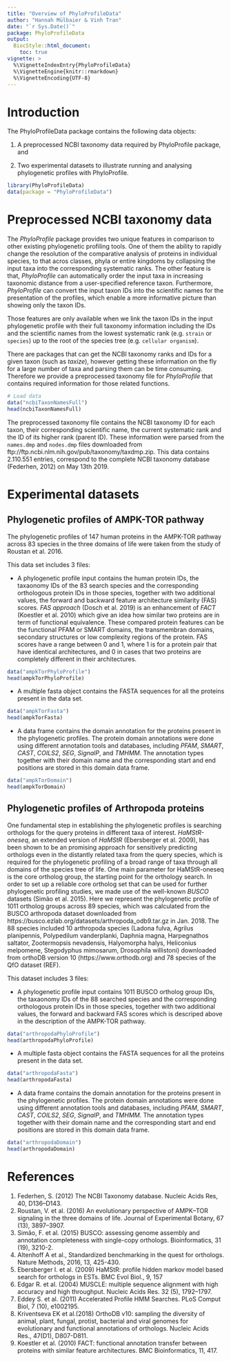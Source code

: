 ```yaml
---
title: "Overview of PhyloProfileData"
author: "Hannah Mülbaier & Vinh Tran"
date: "`r Sys.Date()`"
package: PhyloProfileData
output:
  BiocStyle::html_document:
    toc: true
vignette: >
  %\VignetteIndexEntry{PhyloProfileData}
  %\VignetteEngine{knitr::rmarkdown}
  %\VignetteEncoding{UTF-8}
---
```


# Introduction
The PhyloProfileData package contains the following data objects:

1. A preprocessed NCBI taxonomy data required by PhyloProfile package, and

2. Two experimental datasets to illustrate running and analysing phylogenetic 
profiles with PhyloProfile.

```r
library(PhyloProfileData)
data(package = "PhyloProfileData")
```

# Preprocessed NCBI taxonomy data
The *PhyloProfile* package provides two unique features in comparison to other
existing phylogenetic profiling tools. One of them the ability to rapidly change
the resolution of the comparative analysis of proteins in individual species, to
that acros classes, phyla or entire kingdoms by collapsing the input taxa into 
the corresponding systematic ranks. The other feature is that, *PhyloProfile* 
can automatically order the input taxa in increasing taxonomic distance from a 
user-specified reference taxon. Furthermore, *PhyloProfile* can convert the 
input taxon IDs into the scientific names for the presentation of the profiles,
which enable a more informative picture than showing only the taxon IDs. 

Those features are only available when we link the taxon IDs in the input 
phylogenetic profile with their full taxonomy information including the IDs and 
the scientific names from the lowest systematic rank (e.g. `strain` or 
`species`) up to the root of the species tree (e.g. `cellular organism`).

There are packages that can get the NCBI taxonomy ranks and IDs for a given 
taxon (such as *taxize*), however getting these information on the fly for a 
large number of taxa and parsing them can be time consuming. Therefore we 
provide a preprocessed taxonomy file for *PhyloProfile* that contains required 
information for those related functions. 

```r
# Load data
data("ncbiTaxonNamesFull")
head(ncbiTaxonNamesFull)
```

The preprocessed taxonomy file contains the NCBI taxonomy ID for each taxon, 
their corresponding scientific name, the current systematic rank and the ID of 
its higher rank (parent ID). These information were parsed from the `names.dmp`
and `nodes.dmp` files downloaded from 
ftp://ftp.ncbi.nlm.nih.gov/pub/taxonomy/taxdmp.zip. This data contains 
2.110.551 entries, correspond to the complete NCBI taxonomy database (Federhen, 
2012) on May 13th 2019.

# Experimental datasets

## Phylogenetic profiles of AMPK-TOR pathway

The phylogenetic profiles of 147 human proteins in the AMPK-TOR pathway across 
83 species in the three domains of life were taken from the study of Roustan et 
al. 2016. 

This data set includes 3 files: 

- A phylogenetic profile input contains the human protein IDs, the taxaonomy IDs
of the 83 search species and the corresponding orthologous protein IDs in those 
species, together with two additional values, the forward and backward feature
architecture similarity (FAS) scores. *FAS approach* (Dosch et al. 2019) is an 
enhancement of *FACT* (Koestler et al. 2010) which give an idea how similar two 
proteins are in term of functional equivalence. These compared protein features 
can be the functional PFAM or SMART domains, the transmembran domains, secondary
structures or low complexity regions of the protein. FAS scores have a range 
between 0 and 1, where 1 is for a protein pair that have identical 
architectures, and 0 in cases that two proteins are completely different in 
their architectures.

```r
data("ampkTorPhyloProfile")
head(ampkTorPhyloProfile)
```

- A multiple fasta object contains the FASTA sequences for all the proteins 
present in the data set.

```r
data("ampkTorFasta")
head(ampkTorFasta)
```

- A data frame contains the domain annotation for the proteins present in 
the phylogenetic profiles. The protein domain annotations were done using 
different annotation tools and databases, including *PFAM*, *SMART*, *CAST*, 
*COILS2*, *SEG*, *SignalP*, and *TMHMM*. The annotation types together with 
their domain name and the corresponding start and end positions are stored in 
this domain data frame.

```r
data("ampkTorDomain")
head(ampkTorDomain)
```

## Phylogenetic profiles of Arthropoda proteins

One fundamental step in establishing the phylogenetic profiles is searching 
orthologs for the query proteins in different taxa of interest. *HaMStR-oneseq*, 
an extended version of *HaMStR* (Ebersberger et al. 2009), has been shown to be 
an promising approach for sensitively predicting orthologs even in the distantly 
related taxa from the query species, which is required for the phylogenetic 
profiling of a broad range of taxa through all domains of the species tree of 
life. One main parameter for HaMStR-oneseq is the core ortholog group, the 
starting point for the orthology search. In order to set up a reliable core 
ortholog set that can be used for further phylogenetic profiling studies, we 
made use of the well-known *BUSCO* datasets (Simão et al. 2015). Here we 
represent the phylogenetic profile of 1011 ortholog groups across 89 species, 
which was calculated from the BUSCO arthropoda dataset downloaded from 
https://busco.ezlab.org/datasets/arthropoda_odb9.tar.gz in Jan. 2018. The 88 
species included 10 arthropoda species (Ladona fulva, Agrilus planipennis, Polypedilum vanderplanki, Daphnia magna, 
Harpegnathos saltator, Zootermopsis nevadensis, Halyomorpha halys, 
Heliconius melpomene, Stegodyphus mimosarum, Drosophila willistoni) downloaded from orthoDB version 10 
(https://www.orthodb.org) and 78 species of the QfO dataset (REF).

This dataset includes 3 files:

- A phylogenetic profile input contains 1011 BUSCO ortholog group IDs, the 
taxaonomy IDs of the 88 searched species and the corresponding orthologous protein IDs in 
those species, together with two additional values, the forward and backward FAS 
scores which is descriped above in the description of the AMPK-TOR pathway.

```r
data("arthropodaPhyloProfile")
head(arthropodaPhyloProfile)
```

- A multiple fasta object contains the FASTA sequences for all the proteins 
present in the data set.

```r
data("arthropodaFasta")
head(arthropodaFasta)
```

- A data frame contains the domain annotation for the proteins present in 
the phylogenetic profiles. The protein domain annotations were done using 
different annotation tools and databases, including *PFAM*, *SMART*, *CAST*, 
*COILS2*, *SEG*, *SignalP*, and *TMHMM*. The annotation types together with 
their domain name and the corresponding start and end positions are stored in 
this domain data frame.

```r
data("arthropodaDomain")
head(arthropodaDomain)
```

# References
1. Federhen, S. (2012) The NCBI Taxonomy database. Nucleic Acids Res, 40, 
D136–D143.
2. Roustan, V. et al. (2016) An evolutionary perspective of AMPK–TOR signaling 
in the three domains of life. Journal of Experimental Botany, 67 (13), 
3897–3907.
3. Simão, F. et al. (2015) BUSCO: assessing genome assembly and annotation 
completeness with single-copy orthologs. Bioinformatics, 31 (19), 3210-2.
4. Altenhoff A et al., Standardized benchmarking in the quest for orthologs. 
Nature Methods, 2016, 13, 425-430.
5. Ebersberger I. et al. (2009) HaMStR: profile hidden markov model based search
for orthologs in ESTs. BMC Evol Biol., 9, 157
6. Edgar R. et al. (2004) MUSCLE: multiple sequence alignment with high accuracy
and high throughput. Nucleic Acids Res. 32 (5), 1792–1797.
7. Eddey S. et al. (2011) Accelerated Profile HMM Searches. PLoS Comput Biol, 
7 (10), e1002195.
8. Kriventseva EK et al.(2018) OrthoDB v10: sampling the diversity of animal, 
plant, fungal, protist, bacterial and viral genomes for evolutionary and 
functional annotations of orthologs. Nucleic Acids Res., 47(D1), D807-D811.
9. Koestler et al. (2010) FACT: functional annotation transfer between proteins 
with similar feature architectures. BMC Bioinformatics, 11, 417.